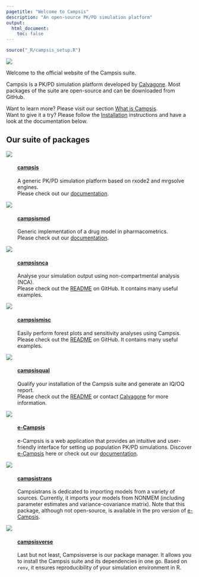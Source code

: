 ```yaml
---
pagetitle: "Welcome to Campsis"
description: "An open-source PK/PD simulation platform"
output:
  html_document:
    toc: false
---
```


```r
source("_R/campsis_setup.R")
```

![](images/campsis_banner_small.png)

Welcome to the official website of the Campsis suite.  

Campsis is a PK/PD simulation platform developed by [Calvagone](http://www.calvagone.com). Most packages of the suite are open-source and can be downloaded from GitHub.  

Want to learn more? Please visit our section [What is Campsis](./intro.html).  
Want to give it a try? Please follow the [Installation](./install.html) instructions and have a look at the documentation below.

## Our suite of packages

<div class="level">
<div class="column-left">
<a href="https://github.com/Calvagone/campsis"><img src="images/r_package_campsis.png"></a>
</div>

<div class="column-right" style="padding-left: 30px;">

#### [campsis](https://github.com/Calvagone/campsis)

A generic PK/PD simulation platform based on rxode2 and mrgsolve engines.  
Please check out our [documentation](https://calvagone.github.io/campsis.doc/).

</div>
</div>

<!-- Separator -->

<div class="level">
<div class="column-left">
<a href="https://github.com/Calvagone/campsismod"><img src="images/r_package_campsismod.png"></a>
</div>

<div class="column-right" style="padding-left: 30px;">

#### [campsismod](https://github.com/Calvagone/campsismod)

Generic implementation of a drug model in pharmacometrics.  
Please check out our [documentation](https://calvagone.github.io/campsismod.doc/).

</div>
</div>

<!-- Separator -->

<div class="level">
<div class="column-left">
<a href="https://github.com/Calvagone/campsisnca"><img src="images/r_package_campsisnca.png"></a>
</div>

<div class="column-right" style="padding-left: 30px;">

#### [campsisnca](https://github.com/Calvagone/campsisnca)

Analyse your simulation output using non-compartmental analysis (NCA).   
Please check out the [README](https://github.com/Calvagone/campsisnca?tab=readme-ov-file) on GitHub. It contains many useful examples.

</div>
</div>

<!-- Separator -->

<div class="level">
<div class="column-left">
<a href="https://github.com/Calvagone/campsismisc"><img src="images/r_package_campsismisc.png"></a>
</div>

<div class="column-right" style="padding-left: 30px;">

#### [campsismisc](https://github.com/Calvagone/campsismisc)

Easily perform forest plots and sensitivity analyses using Campsis.   
Please check out the [README](https://github.com/Calvagone/campsismisc?tab=readme-ov-file) on GitHub. It contains many useful examples.

</div>
</div>

<!-- Separator -->

<div class="level">
<div class="column-left">
<a href="https://github.com/Calvagone/campsisqual"><img src="images/r_package_campsisqual.png"></a>
</div>

<div class="column-right" style="padding-left: 30px;">

#### [campsisqual](https://github.com/Calvagone/campsisqual)

Qualify your installation of the Campsis suite and generate an IQ/OQ report.   
Please check out the [README](https://github.com/Calvagone/campsisqual) or contact [Calvagone](mailto:campsis@calvagone.com) for more information.

</div>
</div>

<!-- Separator -->

<div class="level">
<div class="column-left">
<a href="./ecampsis"><img src="images/r_package_ecampsis.png"></a>
</div>

<div class="column-right" style="padding-left: 30px;">

#### [e-Campsis](./ecampsis.html)

e-Campsis is a web application that provides an intuitive and user-friendly interface for setting up population PK/PD simulations. Discover [e-Campsis](./ecampsis.html) here or check out our [documentation](https://calvagone.github.io/ecampsis.doc/).

</div>
</div>

<!-- Separator -->

<div class="level">
<div class="column-left">
<img src="images/r_package_campsistrans.png">
</div>

<div class="column-right" style="padding-left: 30px;">

#### [campsistrans](./ecampsis.html)

Campsistrans is dedicated to importing models from a variety of sources. Currently, it imports your models from NONMEM (including parameter estimates and variance-covariance matrix). Note that this package, although not open-source, is available in the pro version of [e-Campsis](./ecampsis.html).

</div>
</div>

<!-- Separator -->

<div class="level">
<div class="column-left">
<img src="images/r_package_campsisverse.png">
</div>

<div class="column-right" style="padding-left: 30px;">

#### [campsisverse](https://github.com/Calvagone/campsisverse)

Last but not least, Campsisverse is our package manager. It allows you to install the Campsis suite and its dependencies in one go. Based on `renv`, it ensures reproducibility of your simulation environment in R.

</div>
</div>

